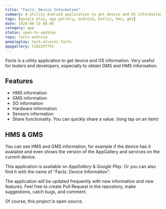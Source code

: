 ```yaml
---
title: "Facts: Device Information"
summary: A utility Android application to get device and OS information.
tags: [google play, app gallery, android, kotlin, hms, gms]
date: 2020-06-15 08:00
category: app
status: open-to-updates
repo: facts-android
goopleplay: tech.alvarez.facts
appgallery: C102297755
---
```


_Facts_ is a utility application to get device and OS information. Very useful for testers and developers, especially to obtain GMS and HMS information.

## Features

- HMS information
- GMS information
- SO information
- Hardware information
- Sensors information
- Share functionality. You can quickly share a value. (long tap on an item)

## HMS & GMS

You can see HMS and GMS information, for example if the device has it available and even shows the version of the AppGallery and services on the current device.

This application is available on _AppGallery_ & _Google Play_. Or you can also find it with the name of "Facts: Device Information".

The application will be updated frequently with new information and new features. Feel free to create Pull Request in the repository, make suggestions, catch bugs, and comment.

Of course, this project is open source.
